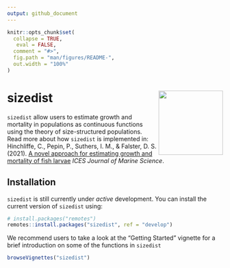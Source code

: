 ```yaml
---
output: github_document
---
```


<!-- README.md is generated from README.Rmd. Please edit that file -->

```r
knitr::opts_chunk$set(
  collapse = TRUE,
   eval = FALSE,
  comment = "#>",
  fig.path = "man/figures/README-",
  out.width = "100%"
)
```

# sizedist <img src="inst/figures/sizedist_2.png" align="right" alt="" width="150" />

<!-- badges: start -->
<!-- badges: end -->

`sizedist` allow users to estimate growth and mortality in populations as continuous functions using the theory of size-structured populations. Read more about how `sizedist` is implemented in: 
Hinchliffe, C., Pepin, P., Suthers, I. M., & Falster, D. S. (2021). [A novel approach for estimating growth and mortality of fish larvae](https://academic.oup.com/icesjms/advance-article/doi/10.1093/icesjms/fsab161/6364353?login=true) *ICES Journal of Marine Science*.

## Installation

`sizedist` is still currently under *active* development. You can install the current version of `sizedist` using:

```r
# install.packages("remotes")
remotes::install.packages("sizedist", ref = "develop")
```

We recommend users to take a look at the "Getting Started" vignette for a brief introduction on some of the functions in `sizedist`

```r
browseVignettes("sizedist")
```
